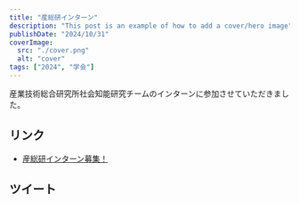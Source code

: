 ```yaml
---
title: "産総研インターン"
description: "This post is an example of how to add a cover/hero image"
publishDate: "2024/10/31"
coverImage:
  src: "./cover.png"
  alt: "cover"
tags: ["2024", "学会"]
---
```


産業技術総合研究所社会知能研究チームのインターンに参加させていただきました。

## リンク

- [産総研インターン募集！](http://onishi-lab.jp/joinus/intern/)

## ツイート

<Twitter url="https://x.com/dokudamichang/status/1853851212539720074" />

<Twitter url="https://x.com/dokudamichang/status/1842387381007344033" />